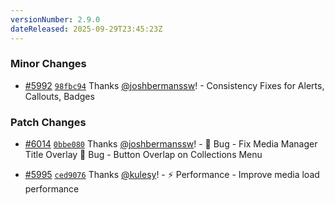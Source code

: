 ```yaml
---
versionNumber: 2.9.0
dateReleased: 2025-09-29T23:45:23Z
---
```


### Minor Changes

-   [#5992](https://github.com/tinacms/tinacms/pull/5992) [`98fbc94`](https://github.com/tinacms/tinacms/commit/98fbc941a07fbc52edafaeb43b49b5ea30ea4172) Thanks [@joshbermanssw](https://github.com/joshbermanssw)! - Consistency Fixes for Alerts, Callouts, Badges

### Patch Changes

-   [#6014](https://github.com/tinacms/tinacms/pull/6014) [`0bbe080`](https://github.com/tinacms/tinacms/commit/0bbe0804e334238850a4f8f33be5cd123ff68ab3) Thanks [@joshbermanssw](https://github.com/joshbermanssw)! - 🐛 Bug - Fix Media Manager Title Overlay
    🐛 Bug - Button Overlap on Collections Menu

-   [#5995](https://github.com/tinacms/tinacms/pull/5995) [`ced9076`](https://github.com/tinacms/tinacms/commit/ced9076d25d7177bd8d9ae3c6133d0560366511c) Thanks [@kulesy](https://github.com/kulesy)! - ⚡ Performance - Improve media load performance

